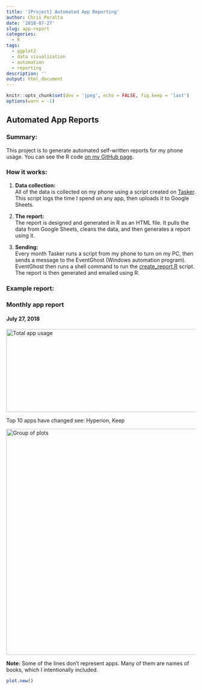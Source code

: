 ```yaml
---
title: '[Project] Automated App Reporting'
author: Chris Peralta
date: '2018-07-27'
slug: app-report
categories:
  - R
tags:
  - ggplot2
  - data visualization
  - automation
  - reporting
description: ''
output: html_document
---
```


```r
knitr::opts_chunk$set(dev = 'jpeg', echo = FALSE, fig.keep = 'last')
options(warn = -1)
```

## Automated App Reports

### Summary: 
This project is to generate automated self-written reports for my phone usage. You can see the R code [on my GitHub page](https://github.com/visuelledata/AppReports). 

### How it works: 
1) **Data collection:**  
All of the data is collected on my phone using a script created on [Tasker](https://play.google.com/store/apps/details?id=net.dinglisch.android.taskerm&hl=en). This script logs the time I spend on any app, then uploads it to Google Sheets. 

2) **The report:**  
The report is designed and generated in R as an HTML file. It pulls the data from Google Sheets, cleans the data, and then generates a report using it.  

3) **Sending:**  
Every month Tasker runs a script from my phone to turn on my PC, then sends a message to the EventGhost (Windows automation program). EventGhost then runs a shell command to run the [create_report.R](https://github.com/visuelledata/AppReports/blob/master/create_report.R) script. The report is then generated and emailed using R. 



### Example report: 
<div align="right">
### Monthly app report
#### July 27, 2018
</div>
<img src="D:/rproj/website/content/post/plot1.jpeg" alt="Total app usage" height="220" width="600">

Top 10 apps have changed see: Hyperion, Keep

<img src="D:/rproj/website/content/post/plot2.jpeg" alt="Group of plots" height="600" width="600">

**Note:** Some of the lines don't represent apps. Many of them are names of books, which I intentionally included. 

```r
plot.new()
```